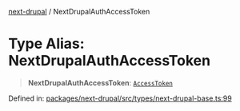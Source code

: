 [next-drupal](../globals.mdx) / NextDrupalAuthAccessToken

# Type Alias: NextDrupalAuthAccessToken

> **NextDrupalAuthAccessToken**: [`AccessToken`](../interfaces/AccessToken.mdx)

Defined in: [packages/next-drupal/src/types/next-drupal-base.ts:99](https://github.com/chapter-three/next-drupal/blob/f82409096888c944dd3eff45bf555062558ddd42/packages/next-drupal/src/types/next-drupal-base.ts#L99)

